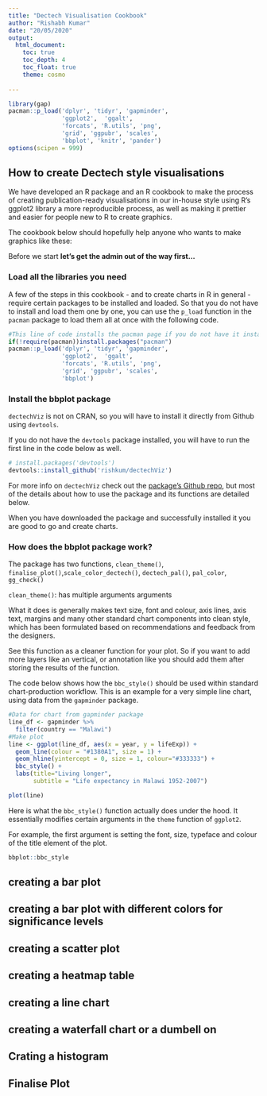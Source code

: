 ```yaml
---
title: "Dectech Visualisation Cookbook"
author: "Rishabh Kumar"
date: "20/05/2020"
output: 
  html_document:
    toc: true
    toc_depth: 4
    toc_float: true
    theme: cosmo
    
---
```


```r
library(gap)
pacman::p_load('dplyr', 'tidyr', 'gapminder',
               'ggplot2',  'ggalt',
               'forcats', 'R.utils', 'png', 
               'grid', 'ggpubr', 'scales',
               'bbplot', 'knitr', 'pander')
options(scipen = 999)
```

## How to create Dectech style visualisations

We have developed an R package and an R cookbook to make the process of creating publication-ready visualisations in our in-house style using R's ggplot2 library a more reproducible process, as well as making it prettier and easier for people new to R to create graphics. 

The cookbook below should hopefully help anyone who wants to make graphics like these: 
  

Before we start **let's get the admin out of the way first...**

### Load all the libraries you need

A few of the steps in this cookbook - and to create charts in R in general - require certain packages to be installed and loaded. So that you do not have to install and load them one by one, you can use the `p_load` function in the `pacman` package to load them all at once with the following code. 

```r
#This line of code installs the pacman page if you do not have it installed - if you do, it simply loads the package
if(!require(pacman))install.packages("pacman")
pacman::p_load('dplyr', 'tidyr', 'gapminder',
               'ggplot2',  'ggalt',
               'forcats', 'R.utils', 'png', 
               'grid', 'ggpubr', 'scales',
               'bbplot')
```

### Install the bbplot package

`dectechViz` is not on CRAN, so you will have to install it directly from Github using `devtools`. 

If you do not have the `devtools` package installed, you will have to run the first line in the code below as well. 

``` r
# install.packages('devtools')
devtools::install_github('rishkum/dectechViz')
```

For more info on `dectechViz` check out the [package's Github repo](https://github.com/Rishkum/dectechviz), but most of the details about how to use the package and its functions are detailed below. 

When you have downloaded the package and successfully installed it you are good to go and create charts. 

### How does the bbplot package work?

The package has two functions, `clean_theme()`, `finalise_plot()`,`scale_color_dectech()`, `dectech_pal()`, `pal_color`, `gg_check()`

`clean_theme()`: has multiple arguments arguments 

What it does is generally makes text size, font and colour, axis lines, axis text, margins and many other standard chart components into clean style, which has been formulated based on recommendations and feedback from the designers.

See this function as a cleaner function for your plot. So if you want to add more layers like an vertical, or annotation like you should add them after storing the results of the function. 

The code below shows how the `bbc_style()` should be used within standard chart-production workflow. This is an example for a very simple line chart, using data from the `gapminder` package.

```r
#Data for chart from gapminder package
line_df <- gapminder %>%
  filter(country == "Malawi") 
#Make plot
line <- ggplot(line_df, aes(x = year, y = lifeExp)) +
  geom_line(colour = "#1380A1", size = 1) +
  geom_hline(yintercept = 0, size = 1, colour="#333333") +
  bbc_style() +
  labs(title="Living longer",
       subtitle = "Life expectancy in Malawi 1952-2007")
```

```r
plot(line)
```

Here is what the `bbc_style()` function actually does under the hood. It essentially modifies certain arguments in the `theme` function of `ggplot2`.

For example, the first argument  is setting the font, size, typeface and colour of the title element of the plot.

```r
bbplot::bbc_style
```

## creating a bar plot




## creating a bar plot with different colors for significance levels




## creating a scatter plot




## creating a heatmap table




## creating a line chart




## creating a waterfall chart or a dumbell on




## Crating a histogram



## Finalise Plot

